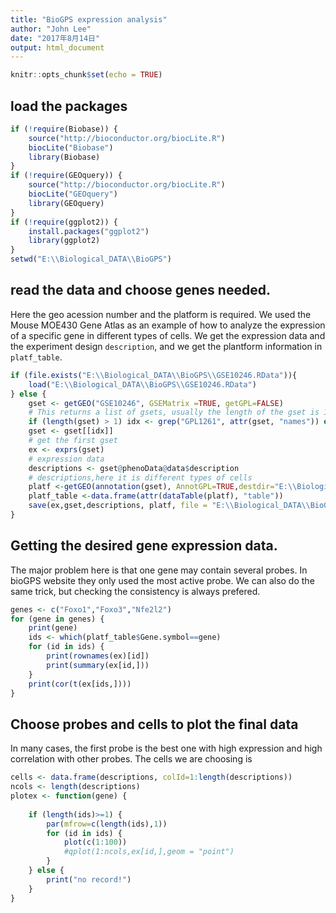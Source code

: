 ```yaml
---
title: "BioGPS expression analysis"
author: "John Lee"
date: "2017年8月14日"
output: html_document
---
```


```r
knitr::opts_chunk$set(echo = TRUE)
```

## load the packages
```r
if (!require(Biobase)) {
    source("http://bioconductor.org/biocLite.R")
    biocLite("Biobase")
    library(Biobase)
}
if (!require(GEOquery)) {
    source("http://bioconductor.org/biocLite.R")
    biocLite("GEOquery")
    library(GEOquery)
}
if (!require(ggplot2)) {
    install.packages("ggplot2")
    library(ggplot2)
}
setwd("E:\\Biological_DATA\\BioGPS")
```
## read the data and choose genes needed.
Here the geo acession number and the platform is required. We used the Mouse MOE430 Gene Atlas as an example of how to analyze the expression of a specific gene in different types of cells.
We get the expression data and the experiment design `description`, and we get 
the plantform information in `platf_table`.

```r
if (file.exists("E:\\Biological_DATA\\BioGPS\\GSE10246.RData")){
    load("E:\\Biological_DATA\\BioGPS\\GSE10246.RData")
} else {
    gset <- getGEO("GSE10246", GSEMatrix =TRUE, getGPL=FALSE)
    # This returns a list of gsets, usually the length of the gset is 1
    if (length(gset) > 1) idx <- grep("GPL1261", attr(gset, "names")) else idx <- 1
    gset <- gset[[idx]]
    # get the first gset
    ex <- exprs(gset)
    # expression data
    descriptions <- gset@phenoData@data$description
    # descriptions,here it is different types of cells
    platf <-getGEO(annotation(gset), AnnotGPL=TRUE,destdir="E:\\Biological_DATA\\BioGPS")
    platf_table <-data.frame(attr(dataTable(platf), "table"))
    save(ex,gset,descriptions, platf, file = "E:\\Biological_DATA\\BioGPS\\GSE10246.RData")
}
```

## Getting the desired gene expression data.
The major problem here is that one gene may contain several probes. In bioGPS
website they only used the most active probe. We can also do the same trick, but
checking the consistency is always prefered.
```r
genes <- c("Foxo1","Foxo3","Nfe2l2")
for (gene in genes) {
    print(gene)
    ids <- which(platf_table$Gene.symbol==gene)
    for (id in ids) {
        print(rownames(ex)[id])
        print(summary(ex[id,]))
    }
    print(cor(t(ex[ids,])))
}
```
## Choose probes and cells to plot the final data
In many cases, the first probe is the best one with high expression and high correlation
with other probes.
The cells we are choosing is 
```r
cells <- data.frame(descriptions, colId=1:length(descriptions))
ncols <- length(descriptions)
plotex <- function(gene) {
    
    if (length(ids)>=1) {
        par(mfrow=c(length(ids),1))
        for (id in ids) {
            plot(c(1:100))
            #qplot(1:ncols,ex[id,],geom = "point")
        }
    } else {
        print("no record!")
    }
}
```
